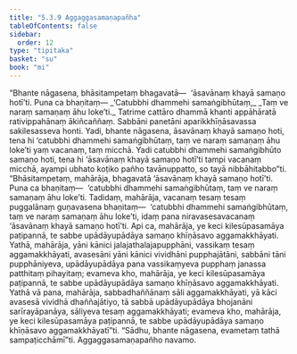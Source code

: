```yaml
---
title: "5.3.9 Aggaggasamaṇapañha"
tableOfContents: false
sidebar:
  order: 12
type: "tipitaka"
basket: "su"
book: "mi"
---
```



<DynamicBreadcrumb />

<Division number="146" book="mi">

<Paragraph number="829" book="mi">
“Bhante nāgasena, bhāsitampetaṃ bhagavatā—  ‘āsavānaṃ khayā samaṇo hotī’ti. Puna ca bhaṇitaṃ—
</Paragraph>

<Paragraph number="830" type="verses" book="mi">
_‘Catubbhi dhammehi samaṅgibhūtaṃ,_  
_Taṃ ve naraṃ samaṇaṃ āhu loke’ti._  

</Paragraph>

<Paragraph number="831" book="mi">
Tatrime cattāro dhammā khanti appāhāratā rativippahānaṃ ākiñcaññaṃ. Sabbāni panetāni aparikkhīṇāsavassa sakilesasseva honti. Yadi, bhante nāgasena, āsavānaṃ khayā samaṇo hoti, tena hi ‘catubbhi dhammehi samaṅgibhūtaṃ, taṃ ve naraṃ samaṇaṃ āhu loke’ti yaṃ vacanaṃ, taṃ micchā. Yadi catubbhi dhammehi samaṅgibhūto samaṇo hoti, tena hi ‘āsavānaṃ khayā samaṇo hotī’ti tampi vacanaṃ micchā, ayampi ubhato koṭiko pañho tavānuppatto, so tayā nibbāhitabbo”ti.
</Paragraph>

<Paragraph number="832" book="mi">
“Bhāsitampetaṃ, mahārāja, bhagavatā ‘āsavānaṃ khayā samaṇo hotī’ti. Puna ca bhaṇitaṃ—  ‘catubbhi dhammehi samaṅgibhūtaṃ, taṃ ve naraṃ samaṇaṃ āhu loke’ti. Tadidaṃ, mahārāja, vacanaṃ tesaṃ tesaṃ puggalānaṃ guṇavasena bhaṇitaṃ—  ‘catubbhi dhammehi samaṅgibhūtaṃ, taṃ ve naraṃ samaṇaṃ āhu loke’ti, idaṃ pana niravasesavacanaṃ ‘āsavānaṃ khayā samaṇo hotī’ti.
</Paragraph>

<Paragraph number="833" book="mi">
Api ca, mahārāja, ye keci kilesūpasamāya paṭipannā, te sabbe upādāyupādāya samaṇo khīṇāsavo aggamakkhāyati. Yathā, mahārāja, yāni kānici jalajathalajapupphāni, vassikaṃ tesaṃ aggamakkhāyati, avasesāni yāni kānici vividhāni pupphajātāni, sabbāni tāni pupphāniyeva, upādāyupādāya pana vassikaṃyeva pupphaṃ janassa patthitaṃ pihayitaṃ; evameva kho, mahārāja, ye keci kilesūpasamāya paṭipannā, te sabbe upādāyupādāya samaṇo khīṇāsavo aggamakkhāyati.
</Paragraph>

<Paragraph number="834" book="mi">
Yathā vā pana, mahārāja, sabbadhaññānaṃ sāli aggamakkhāyati, yā kāci avasesā vividhā dhaññajātiyo, tā sabbā upādāyupādāya bhojanāni sarīrayāpanāya, sāliyeva tesaṃ aggamakkhāyati; evameva kho, mahārāja, ye keci kilesūpasamāya paṭipannā, te sabbe upādāyupādāya samaṇo khīṇāsavo aggamakkhāyatī”ti. “Sādhu, bhante nāgasena, evametaṃ tathā sampaṭicchāmī”ti.

</Paragraph>
</Division>

<Paragraph number="835" type="center" book="mi">
Aggaggasamaṇapañho navamo.
</Paragraph>